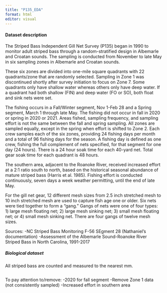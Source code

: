 ```yaml
---
title: "P135_EDA"
format: html
editor: visual
---
```


#### Dataset description

The Striped Bass Independent Gill Net Survey (P135) began in 1990 to monitor adult striped bass through a random-stratified design in Albemarle and Croatan sounds. The sampling is conducted from November to late May in six sampling zones in Albemarle and Croatan sounds.

These six zones are divided into one-mile square quadrants with 22 quadrants/zone that are randomly selected. Sampling in Zone 1 was discontinued shortly after survey initiation to focus on Zone 7. Some quadrants only have shallow water whereas others only have deep water. If a quadrant had both shallow (FIN) and deep water (FO or SO), both float and sink nets were set.

The fishing occurs in a Fall/Winter segment, Nov 1-Feb 28 and a Spring segment, March 1 through late May. The fishing did not occur in fall in 2020 or spring in 2020 or 2021. Areas fished, sampling frequency, and sampling effort is not the same between the fall and spring sampling. All zones are sampled equally, except in the spring when effort is shifted to Zone 2. Each crew samples each of the six zones, providing 24 fishing days per month and a total of 96 fishing days for the season. A fishing day is defined as one crew, fishing the full complement of nets specified, for that segment for one day (24 hours).  There is a 24 hour soak time for each 40-yard net. Total gear soak time for each quadrant is 48 hours. 

The southern area, adjacent to the Roanoke River, received increased effort at a 2:1 ratio south to north, based on the historical seasonal abundance of mature striped bass (Harris et al. 1985). Fishing effort is conducted continuously, seven days a week weather permitting, until the end of late May.

For the gill net gear, 12 different mesh sizes from 2.5 inch stretched mesh to 10 inch stretched mesh are used to capture fish age one or older. Six nets were tied together to form a "gang." Gangs of nets were one of four types: 1) large mesh floating net; 2) large mesh sinking net; 3) small mesh floating net; or 4) small mesh sinking net. There are four gangs of twelve mesh sizes.

Sources: 
-NC Striped Bass Monitoring F-56 SEgment 28 (Nathaniel's documentation) 
-Assessment of the Albemarle Sound-Roanoke River Striped Bass in North Carolina, 1991-2017

##### Biological dataset

All striped bass are counted and measured to the nearest mm. 
```r

```

To pay attention to/remove: 
-2020 for fall segment
-Remove Zone 1 data (not consistently sampled)
-Increased effort in southern area 
